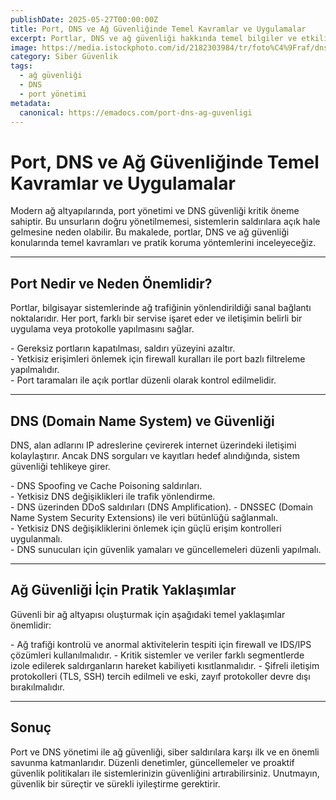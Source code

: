 ```yaml
---
publishDate: 2025-05-27T00:00:00Z
title: Port, DNS ve Ağ Güvenliğinde Temel Kavramlar ve Uygulamalar
excerpt: Portlar, DNS ve ağ güvenliği hakkında temel bilgiler ve etkili koruma yöntemleri.
image: https://media.istockphoto.com/id/2182303984/tr/foto%C4%9Fraf/dns-domain-name-system-and-web-server-network-system-concept-a-person-uses-a-laptop-with.jpg?s=612x612&w=0&k=20&c=-VSe7kIvEuRKvvaFkMOFts0GOiYQPBSkxqCDAFBnLPc=
category: Siber Güvenlik
tags:
  - ağ güvenliği
  - DNS
  - port yönetimi
metadata:
  canonical: https://emadocs.com/port-dns-ag-guvenligi
---
```



# Port, DNS ve Ağ Güvenliğinde Temel Kavramlar ve Uygulamalar

Modern ağ altyapılarında, port yönetimi ve DNS güvenliği kritik öneme sahiptir. Bu unsurların doğru yönetilmemesi, sistemlerin saldırılara açık hale gelmesine neden olabilir. Bu makalede, portlar, DNS ve ağ güvenliği konularında temel kavramları ve pratik koruma yöntemlerini inceleyeceğiz.

---

## Port Nedir ve Neden Önemlidir?

Portlar, bilgisayar sistemlerinde ağ trafiğinin yönlendirildiği sanal bağlantı noktalarıdır. Her port, farklı bir servise işaret eder ve iletişimin belirli bir uygulama veya protokolle yapılmasını sağlar.

<DListItem dt="Port Yönetimi Önemi">
  - Gereksiz portların kapatılması, saldırı yüzeyini azaltır.<br />
  - Yetkisiz erişimleri önlemek için firewall kuralları ile port bazlı filtreleme yapılmalıdır.<br />
  - Port taramaları ile açık portlar düzenli olarak kontrol edilmelidir.
</DListItem>

---

## DNS (Domain Name System) ve Güvenliği

DNS, alan adlarını IP adreslerine çevirerek internet üzerindeki iletişimi kolaylaştırır. Ancak DNS sorguları ve kayıtları hedef alındığında, sistem güvenliği tehlikeye girer.

<DListItem dt="DNS Güvenlik Riskleri">
  - DNS Spoofing ve Cache Poisoning saldırıları.<br />
  - Yetkisiz DNS değişiklikleri ile trafik yönlendirme.<br />
  - DNS üzerinden DDoS saldırıları (DNS Amplification).
</DListItem>

<DListItem dt="DNS Güvenliği Önlemleri">
  - DNSSEC (Domain Name System Security Extensions) ile veri bütünlüğü sağlanmalı.<br />
  - Yetkisiz DNS değişikliklerini önlemek için güçlü erişim kontrolleri uygulanmalı.<br />
  - DNS sunucuları için güvenlik yamaları ve güncellemeleri düzenli yapılmalı.
</DListItem>

---

## Ağ Güvenliği İçin Pratik Yaklaşımlar

Güvenli bir ağ altyapısı oluşturmak için aşağıdaki temel yaklaşımlar önemlidir:

<DListItem dt="Firewall ve IDS/IPS Kullanımı">
  - Ağ trafiği kontrolü ve anormal aktivitelerin tespiti için firewall ve IDS/IPS çözümleri kullanılmalıdır.
</DListItem>

<DListItem dt="Ağ Segmentasyonu">
  - Kritik sistemler ve veriler farklı segmentlerde izole edilerek saldırganların hareket kabiliyeti kısıtlanmalıdır.
</DListItem>

<DListItem dt="Güvenli Protokoller">
  - Şifreli iletişim protokolleri (TLS, SSH) tercih edilmeli ve eski, zayıf protokoller devre dışı bırakılmalıdır.
</DListItem>

---

## Sonuç

Port ve DNS yönetimi ile ağ güvenliği, siber saldırılara karşı ilk ve en önemli savunma katmanlarıdır. Düzenli denetimler, güncellemeler ve proaktif güvenlik politikaları ile sistemlerinizin güvenliğini artırabilirsiniz. Unutmayın, güvenlik bir süreçtir ve sürekli iyileştirme gerektirir.
